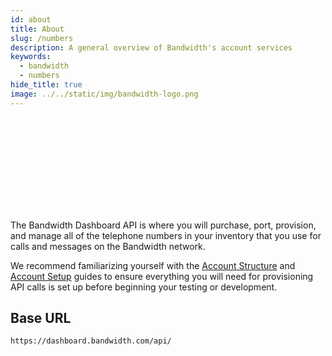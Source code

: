 ```yaml
---
id: about
title: About
slug: /numbers
description: A general overview of Bandwidth's account services
keywords:
  - bandwidth
  - numbers
hide_title: true
image: ../../static/img/bandwidth-logo.png
---
```



<Svg className='about-image' /> <br/>

The Bandwidth Dashboard API is where you will purchase, port, provision, and manage all of the telephone numbers in your inventory that you use for calls and messages on the Bandwidth network.

We recommend familiarizing yourself with the [Account Structure](./account/structure) and [Account Setup](./account/setup) guides to ensure everything you will need for provisioning API calls is set up before beginning your testing or development.

## Base URL

`https://dashboard.bandwidth.com/api/`

